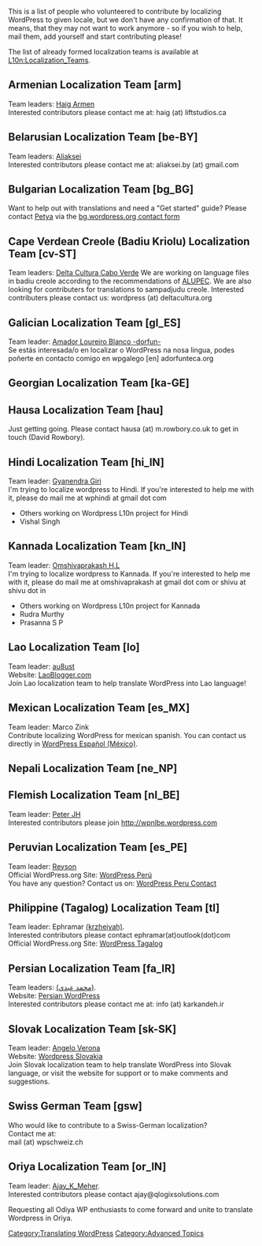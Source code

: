 This is a list of people who volunteered to contribute by localizing WordPress to given locale, but we don't have any confirmation of that. It means, that they may not want to work anymore - so if you wish to help, mail them, add yourself and start contributing please!

The list of already formed localization teams is available at [[L10n:Localization_Teams]].

==Armenian Localization Team [arm]==
Team leaders: [http://www.liftstudios.ca Haig Armen]<br />
Interested contributors please contact me at:
haig (at) liftstudios.ca

==Belarusian Localization Team [be-BY]==
Team leaders: [http://www.aliaksei.org Aliaksei]<br />
Interested contributors please contact me at:
aliaksei.by (at) gmail.com

==Bulgarian Localization Team [bg_BG]==

Want to help out with translations and need a "Get started" guide? Please contact [http://profiles.wordpress.org/petya Petya] via the [http://bg.wordpress.org/contact bg.wordpress.org contact form]

==Cape Verdean Creole (Badiu Kriolu) Localization Team [cv-ST]==
Team leaders: [http://deltacultura.org Delta Cultura Cabo Verde]
We are working on language files in badiu creole according to the recommendations of [http://en.wikipedia.org/wiki/ALUPEC ALUPEC]. We are also looking for contributers for translations to sampadjudu creole. Interested contributers please contact us:
wordpress (at) deltacultura.org

==Galician Localization Team [gl_ES]==
Team leader: [http://www.adorfunteca.org/ Amador Loureiro Blanco -dorfun-]<br />
Se estás interesada/o en localizar o WordPress na nosa lingua, podes poñerte en contacto comigo en wpgalego [en] adorfunteca.org

==Georgian Localization Team [ka-GE]==

==Hausa Localization Team [hau]==
Just getting going. Please contact hausa (at) m.rowbory.co.uk to get in touch (David Rowbory).

==Hindi Localization Team [hi_IN]==

Team leader: [http://www.wpgyan.com Gyanendra Giri] <br />
I'm trying to localize wordpress to Hindi. If you're interested to help me with it, please do mail me at wphindi at gmail dot com

* Others working on Wordpress L10n project for Hindi
* Vishal Singh

==Kannada Localization Team [kn_IN]==

Team leader: [http://platonic.techfiz.info Omshivaprakash H.L] <br />
I'm trying to localize wordpress to Kannada. If you're interested to help me with it, please do mail me at omshivaprakash at gmail dot com or shivu at shivu dot in

* Others working on Wordpress L10n project for Kannada
* Rudra Murthy 
* Prasanna S P

==Lao Localization Team [lo]==
Team leader: [http://au8ust.org/ au8ust]<br />
Website: [http://laoblogger.com/wordpress-lao-localization/ LaoBlogger.com]<br />
Join Lao localization team to help translate WordPress into Lao language!

==Mexican Localization Team [es_MX]==
Team leader: Marco Zink<br />
Contribute localizing WordPress for mexican spanish. You can contact us directly in [http://es-mx.wordpress.org/contact/ WordPress Español (México)].

==Nepali Localization Team [ne_NP]==

==Flemish Localization Team [nl_BE]==
Team leader: [http://nl-be.wordpress.org/ Peter JH]<br />
Interested contributors please join http://wpnlbe.wordpress.com

==Peruvian Localization Team [es_PE]==
Team leader: [http://profiles.wordpress.org/reyson Reyson]<br />
Official WordPress.org Site: [https://pe.wordpress.org/ WordPress Perú]<br />
You have any question? Contact us on: [https://pe.wordpress.org/contacto/ WordPress Peru Contact]

==Philippine (Tagalog) Localization Team [tl]==
Team leader: Ephramar [http://codex.wordpress.org/User:Krzheiyah (krzheiyah)]. <br />
Interested contributors please contact ephramar(at)outlook(dot)com <br />
Official WordPress.org Site: [https://tl.wordpress.org/contact/ WordPress Tagalog] <br />

==Persian Localization Team [fa_IR]==
Team leaders: [http://codex.wordpress.org/User:karkandehdotir (محمد عبدي)]. <br />
Website: [http://karkandeh.ir/ Persian WordPress]<br />
Interested contributors please contact me at:
info (at) karkandeh.ir

==Slovak Localization Team [sk-SK]==
Team leader: [http://au8ust.org/ Angelo Verona]<br />
Website: [http://wp.bgt-angels.sk/ Wordpress Slovakia]<br />
Join Slovak localization team to help translate WordPress into Slovak language,
or visit the website for support or to make comments and suggestions.

==Swiss German Team [gsw]==
Who would like to contribute to a Swiss-German localization?<br />

Contact me at:<br />
mail (at) wpschweiz.ch

==Oriya Localization Team [or_IN]==
Team leader: [http://www.ajaymeher.com Ajay_K_Meher]. <br />
Interested contributors please contact ajay@qlogixsolutions.com

Requesting all Odiya WP enthusiasts to come forward and unite to translate Wordpress in Oriya.



[[Category:Translating WordPress]]
[[Category:Advanced Topics]]